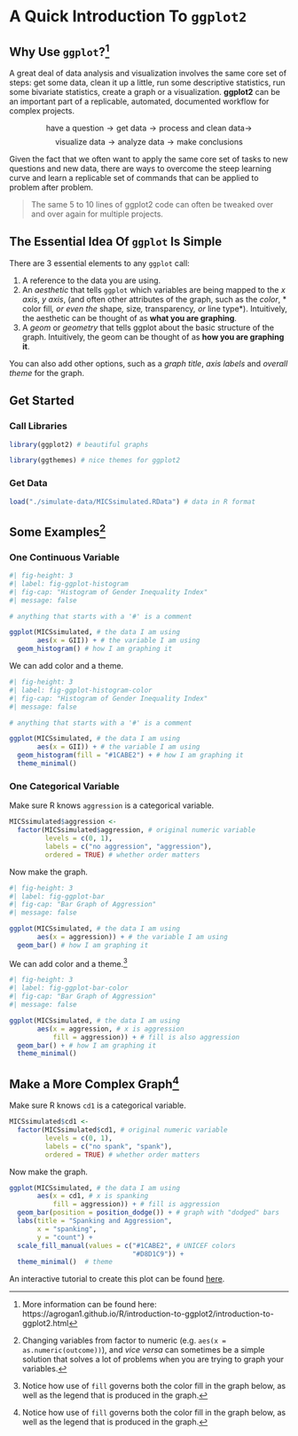 # A Quick Introduction To `ggplot2`

## Why Use `ggplot`?[^moreinformation] 

A great deal of data analysis and visualization involves the same core set of steps:  get some data, clean it up a little, run some descriptive statistics, run some bivariate statistics, create a graph or a visualization. **ggplot2** can be an important part of a replicable, automated, documented workflow for complex projects.

$$\text{have a question} \rightarrow \text{get data} \rightarrow \text{process and clean data} \rightarrow$$ 
$$\text{visualize data} \rightarrow \text{analyze data} \rightarrow \text{make conclusions}$$

Given the fact that we often want to apply the same core set of tasks to new questions and new data, there are ways to overcome the steep learning curve and learn a replicable set of commands that can be applied to problem after problem.

> The same 5 to 10 lines of ggplot2 code can often be tweaked over and over again for multiple projects.

## The Essential Idea Of `ggplot` Is Simple 

There are 3 essential elements to any `ggplot` call:

1. A reference to the data you are using.
2. An *aesthetic* that tells `ggplot` which variables are being mapped to the *x axis*, *y axis*, (and often other attributes of the graph, such as the *color*, * color fill*, or even the *shape*, *size*, *transparency*, or *line type*).  Intuitively, the aesthetic can be thought of as **what you are graphing**.
3. A *geom* or *geometry* that tells ggplot about the basic structure of the graph.  Intuitively, the geom can be thought of as **how you are graphing it**.

You can also add other options, such as a *graph title*, *axis labels* and *overall theme* for the graph.

## Get Started

### Call Libraries

```r

library(ggplot2) # beautiful graphs

library(ggthemes) # nice themes for ggplot2

```

### Get Data

```r

load("./simulate-data/MICSsimulated.RData") # data in R format

```

## Some Examples[^vartype]

### One Continuous Variable

```r
#| fig-height: 3
#| label: fig-ggplot-histogram
#| fig-cap: "Histogram of Gender Inequality Index"
#| message: false

# anything that starts with a '#' is a comment

ggplot(MICSsimulated, # the data I am using
       aes(x = GII)) + # the variable I am using
  geom_histogram() # how I am graphing it

```

[^vartype]: Changing variables from factor to numeric (e.g. `aes(x = as.numeric(outcome))`), and *vice versa* can sometimes be a simple solution that solves a lot of problems when you are trying to graph your variables.

We can add color and a theme.

```r
#| fig-height: 3
#| label: fig-ggplot-histogram-color
#| fig-cap: "Histogram of Gender Inequality Index"
#| message: false

# anything that starts with a '#' is a comment

ggplot(MICSsimulated, # the data I am using
       aes(x = GII)) + # the variable I am using
  geom_histogram(fill = "#1CABE2") + # how I am graphing it
  theme_minimal()

```

### One Categorical Variable

Make sure R knows `aggression` is a categorical variable.

```r

MICSsimulated$aggression <- 
  factor(MICSsimulated$aggression, # original numeric variable
         levels = c(0, 1), 
         labels = c("no aggression", "aggression"), 
         ordered = TRUE) # whether order matters

```

Now make the graph.

```r
#| fig-height: 3
#| label: fig-ggplot-bar
#| fig-cap: "Bar Graph of Aggression"
#| message: false

ggplot(MICSsimulated, # the data I am using
       aes(x = aggression)) + # the variable I am using
  geom_bar() # how I am graphing it

```

We can add color and a theme.[^legend]

[^legend]: Notice how use of `fill` governs both the color fill in the graph below, as well as the legend that is produced in the graph. 

```r
#| fig-height: 3
#| label: fig-ggplot-bar-color
#| fig-cap: "Bar Graph of Aggression"
#| message: false

ggplot(MICSsimulated, # the data I am using
       aes(x = aggression, # x is aggression
           fill = aggression)) + # fill is also aggression
  geom_bar() + # how I am graphing it
  theme_minimal()

```

## Make a More Complex Graph[^legend2]

[^legend2]: Notice how use of `fill` governs both the color fill in the graph below, as well as the legend that is produced in the graph. 

Make sure R knows `cd1` is a categorical variable.

```r

MICSsimulated$cd1 <- 
  factor(MICSsimulated$cd1, # original numeric variable
         levels = c(0, 1), 
         labels = c("no spank", "spank"), 
         ordered = TRUE) # whether order matters

```

Now make the graph.

```r

ggplot(MICSsimulated, # the data I am using
       aes(x = cd1, # x is spanking
           fill = aggression)) + # fill is aggression
  geom_bar(position = position_dodge()) + # graph with "dodged" bars
  labs(title = "Spanking and Aggression", 
       x = "spanking", 
       y = "count") +
  scale_fill_manual(values = c("#1CABE2", # UNICEF colors
                               "#D8D1C9")) +
  theme_minimal()  # theme

```

An interactive tutorial to create this plot can be found [here](https://agrogan1.github.io/globalfamilies-flipbook/).

[^moreinformation]: More information can be found here:  https://agrogan1.github.io/R/introduction-to-ggplot2/introduction-to-ggplot2.html


